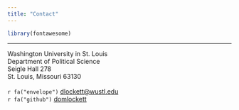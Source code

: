 ```yaml
---
title: "Contact"
---
```


```r
library(fontawesome)
```

----


Washington University in St. Louis\
Department of Political Science\
Seigle Hall 278\
St. Louis, Missouri 63130\
\
`r fa("envelope")` [dlockett@wustl.edu](mailto:dlockett@wustl.edu)\
`r fa("github")` [domlockett](https://github.com/domlockett)\

